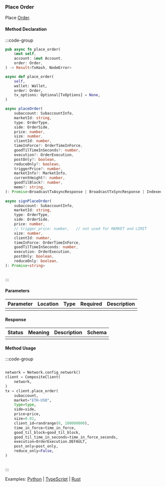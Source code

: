 ### Place Order

Place [Order].

[Order]: https://docs.rs/dydx-proto/0.2.0/x86_64-unknown-linux-gnu/dydx_proto/dydxprotocol/clob/struct.Order.html

#### Method Declaration

:::code-group

```rust [Rust]
pub async fn place_order(
    &mut self,
    account: &mut Account,
    order: Order,
) -> Result<TxHash, NodeError>
```

```python [Python]
async def place_order(
    self,
    wallet: Wallet,
    order: Order,
    tx_options: Optional[TxOptions] = None,
)
```

```typescript [TypeScript]
async placeOrder(
    subaccount: SubaccountInfo,
    marketId: string,
    type: OrderType,
    side: OrderSide,
    price: number,
    size: number,
    clientId: number,
    timeInForce?: OrderTimeInForce,
    goodTilTimeInSeconds?: number,
    execution?: OrderExecution,
    postOnly?: boolean,
    reduceOnly?: boolean,
    triggerPrice?: number,
    marketInfo?: MarketInfo,
    currentHeight?: number,
    goodTilBlock?: number,
    memo?: string,
): Promise<BroadcastTxAsyncResponse | BroadcastTxSyncResponse | IndexedTx>
 
async signPlaceOrder(
    subaccount: SubaccountInfo,
    marketId: string,
    type: OrderType,
    side: OrderSide,
    price: number,
    // trigger_price: number,   // not used for MARKET and LIMIT
    size: number,
    clientId: number,
    timeInForce: OrderTimeInForce,
    goodTilTimeInSeconds: number,
    execution: OrderExecution,
    postOnly: boolean,
    reduceOnly: boolean,
): Promise<string>
```

```url [API]
```

:::

#### Parameters

| Parameter | Location | Type  | Required | Description |
| --------- | -------- | ----- | -------- | ----------- |
|           |          |       |          |             |

#### Response

| Status | Meaning | Description | Schema |
| ------ | ------- | ----------- | ------ |
|        |         |             |        |

#### Method Usage

:::code-group

```rust [Rust]
```

```python [Python]
network = Network.config_network()
client = CompositeClient(
    network,
)
tx = client.place_order(
    subaccount,
    market="ETH-USD",
    type=type,
    side=side,
    price=price,
    size=0.01,
    client_id=randrange(0, 100000000),
    time_in_force=time_in_force,
    good_til_block=good_til_block,
    good_til_time_in_seconds=time_in_force_seconds,
    execution=OrderExecution.DEFAULT,
    post_only=post_only,
    reduce_only=False,
)
```

```typescript [TypeScript]

```

:::

Examples: [Python] | [TypeScript] | [Rust]

[Python]: https://github.com/dydxprotocol/v4-clients/blob/3e8c7e1b960291b7ef273962d374d9934a5c4d33/v4-client-py-v2/examples/short_term_order_cancel_example.py#L36
[TypeScript]: https://github.com/dydxprotocol/v4-clients/blob/main/v4-client-js/examples/short_term_order_composite_example.ts
[Rust]: https://github.com/dydxprotocol/v4-clients/blob/main/v4-client-rs/client/examples/place_order_short_term.rs
